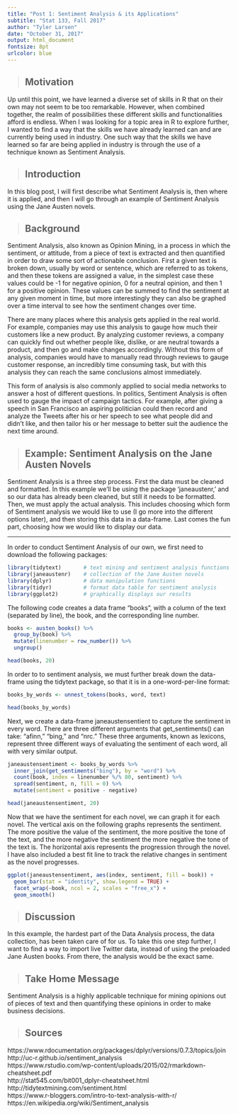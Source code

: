 ```yaml
---
title: "Post 1: Sentiment Analysis & its Applications"
subtitle: "Stat 133, Fall 2017"
author: "Tyler Larsen"
date: "October 31, 2017"
output: html_document
fontsize: 8pt
urlcolor: blue
---
```


> ## Motivation

Up until this point, we have learned a diverse set of skills in R that on their own may not seem to be too remarkable. However, when combined together, the realm of possibilities these different skills and functionalities afford is endless. When I was looking for a topic area in R to explore further, I wanted to find  a way that the skills we have already learned can and are currently being used in industry. One such way that the skills we have learned so far are being applied in industry is through the use of a technique known as Sentiment Analysis.

> ## Introduction

In this blog post, I will first describe what Sentiment Analysis is, then where it is applied, and then I will go through an example of Sentiment Analysis using the Jane Austen novels.

> ## Background

Sentiment Analysis, also known as Opinion Mining, in a process in which the sentiment, or attitude, from a piece of text is extracted and then quantified in order to draw some sort of actionable conclusion. First a given text is broken down, usually by word or sentence, which are referred to as tokens, and then these tokens are assigned a value, in the simplest case these values could be -1 for negative opinion, 0 for a neutral opinion, and then 1 for a positive opinion. These values can be summed to find the sentiment at any given moment in time, but more interestingly they can also be graphed over a time interval to see how the sentiment changes over time.

There are many places where this analysis gets applied in the real world. For example, companies may use this analysis to gauge how much their customers like a new product. By analyzing customer reviews, a company can quickly find out whether people like, dislike, or are neutral towards a product, and then go and make changes accordingly. Without this form of analysis, companies would have to manually read through reviews to gauge customer response, an incredibly time consuming task, but with this analysis they can reach the same conclusions almost immediately. 

This form of analysis is also commonly applied to social media networks to answer a host of different questions. In politics, Sentiment Analysis is often used to gauge the impact of campaign tactics. For example, after giving a speech in San Francisco an aspiring politician could then record and analyze the Tweets after his or her speech to see what people did and didn't like, and then tailor his or her message to better suit the audience the next time around.

> ## Example: Sentiment Analysis on the Jane Austen Novels

Sentiment Analysis is a three step process. First the data must be cleaned and formatted. In this example we'll be using the package 'janeaustenr,' and so our data has already been cleaned, but still it needs to be formatted. Then, we must apply the actual analysis. This includes choosing which form of Sentiment analysis we would like to use (I go more into the different options later), and then storing this data in a data-frame. Last comes the fun part, choosing how we would like to display our data.

***

In order to conduct Sentiment Analysis of our own, we first need to download the following packages:
```r
library(tidytext)       # text mining and sentiment analysis functions
library(janeaustenr)    # collection of the Jane Austen novels
library(dplyr)          # data manipulation functions
library(tidyr)          # format data table for sentiment analysis
library(ggplot2)        # graphically displays our results
```


The following code creates a data frame "books", with a column of the text (separated by line), the book, and the corresponding line number. 
```r
books <- austen_books() %>%
  group_by(book) %>%
  mutate(linenumber = row_number()) %>%
  ungroup()

head(books, 20)
```

In order to to sentiment analysis, we must further break down the data-frame using the tidytext package, so that it is in a one-word-per-line format:
```r
books_by_words <- unnest_tokens(books, word, text)

head(books_by_words)
```
Next, we create a data-frame janeaustensentient to capture the sentiment in every word. There are three different arguments that get_sentiments() can take: "afinn," "bing," and "nrc." These three arguments, known as lexicons, represent three different ways of evaluating the sentiment of each word, all with very similar output.
```r
janeaustensentiment <- books_by_words %>%
  inner_join(get_sentiments("bing"), by = "word") %>% 
  count(book, index = linenumber %/% 80, sentiment) %>% 
  spread(sentiment, n, fill = 0) %>% 
  mutate(sentiment = positive - negative)

head(janeaustensentiment, 20)

```
Now that we have the sentiment for each novel, we can graph it for each novel. The vertical axis on the following graphs represents the sentiment. The more positive the value of the sentiment, the more positive the tone of the text, and the more negative the sentiment the more negative the tone of the text is. The horizontal axis represents the progression through the novel. I have also included a best fit line to track the relative changes in sentiment as the novel progresses.
```r
ggplot(janeaustensentiment, aes(index, sentiment, fill = book)) +
  geom_bar(stat = "identity", show.legend = TRUE) +
  facet_wrap(~book, ncol = 2, scales = "free_x") +
  geom_smooth()
```

> ## Discussion

In this example, the hardest part of the Data Analysis process, the data collection, has been taken care of for us. To take this one step further, I want to find a way to import live Twitter data, instead of using the preloaded Jane Austen books. From there, the analysis would be the exact same. 

> ## Take Home Message

Sentiment Analysis is a highly applicable technique for mining opinions out of pieces of text and then quantifying these opinions in order to make business decisions. 

> ## Sources

https://www.rdocumentation.org/packages/dplyr/versions/0.7.3/topics/join  
http://uc-r.github.io/sentiment_analysis  
https://www.rstudio.com/wp-content/uploads/2015/02/rmarkdown-cheatsheet.pdf  
http://stat545.com/bit001_dplyr-cheatsheet.html  
http://tidytextmining.com/sentiment.html  
https://www.r-bloggers.com/intro-to-text-analysis-with-r/  
https://en.wikipedia.org/wiki/Sentiment_analysis  




